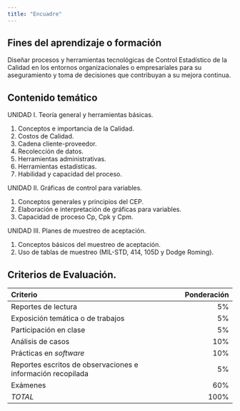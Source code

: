 ```yaml
---
title: "Encuadre"
---
```


## Fines del aprendizaje o formación

Diseñar procesos y herramientas tecnológicas de Control Estadístico de la Calidad en los entornos organizacionales o empresariales para su aseguramiento y toma de decisiones que contribuyan a su mejora continua.

## Contenido temático

UNIDAD I. Teoría general y herramientas básicas.

1. Conceptos e importancia de la Calidad.
2. Costos de Calidad.
3. Cadena cliente-proveedor.
4. Recolección de datos.
5. Herramientas administrativas.
6. Herramientas estadísticas.
7. Habilidad y capacidad del proceso.
  
UNIDAD II. Gráficas de control para variables.

1. Conceptos generales y principios del CEP.
2. Elaboración e interpretación de gráficas para variables.
3. Capacidad de proceso Cp, Cpk y Cpm.

UNIDAD III. Planes de muestreo de aceptación.

1. Conceptos básicos del muestreo de aceptación.
2. Uso de tablas de muestreo (MIL-STD, 414, 105D y Dodge Roming).

## Criterios de Evaluación.

Criterio | Ponderación
:---|---:
Reportes de lectura | 5%
Exposición temática o de trabajos | 5%
Participación en clase | 5%
Análisis de casos | 10%
Prácticas en _software_ | 10%
Reportes escritos de observaciones e información recopilada | 5%
Exámenes | 60%
_TOTAL_ | 100%
